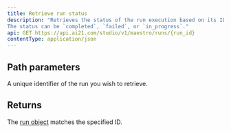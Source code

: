```yaml
---
title: Retrieve run status
description: "Retrieves the status of the run execution based on its ID.
The status can be `completed`, `failed`, or `in_progress`."
api: GET https://api.ai21.com/studio/v1/maestro/runs/{run_id}
contentType: application/json
---
```


## Path parameters

<ParamField path="run_id" type="string" optional>
A unique identifier of the run you wish to retrieve.
</ParamField>

## Returns

The [run object](/reference/run-object) matches the specified ID.